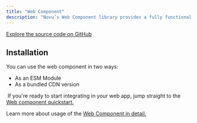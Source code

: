 ```yaml
---
title: "Web Component"
description: "Novu’s Web Component library provides a fully functional and embeddable notification center widget with real-time updates that you can drop into any web application."
---
```


[Explore the source code on GitHub](https://github.com/novuhq/novu/tree/next/packages/notification-center)


## Installation

You can use the web component in two ways:

- As an ESM Module
- As a bundled CDN version

<Tip> If you're ready to start integrating in your web app, jump straight to the [Web component quickstart.](/quickstarts/vanillajs)</Tip>

Learn more about usage of the [Web Component in detail.](/notification-center/client/web-component)